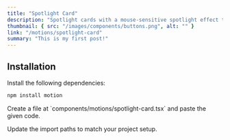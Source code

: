 ```yaml
---
title: "Spotlight Card"
description: "Spotlight cards with a mouse-sensitive spotlight effect that highlights the border of the div or section as you move your cursor"
thumbnail: { src: "/images/components/buttons.png", alt: "" }
link: "/motions/spotlight-card"
summary: "This is my first post!"
---
```


<ComponentPreview name="spotlight-card-demo" />

## Installation

<Steps>
<Step>
Install the following dependencies:
</Step>

```bash
npm install motion
```

<Step>
Create a file at `components/motions/spotlight-card.tsx` and paste the given code.
</Step>

<CollapsibleSource name="spotlight-card" />

<Step>Update the import paths to match your project setup.</Step>

</Steps>
